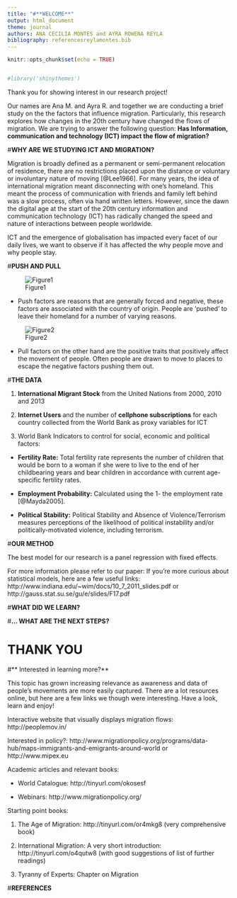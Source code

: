 ```yaml
--- 
title: "#**WELCOME**"
output: html_document 
theme: journal
authors: ANA CECILIA MONTES and AYRA ROWENA REYLA 
bibliography: referencesreylamontes.bib
---
```



```r
knitr::opts_chunk$set(echo = TRUE)


#library('shinythemes')

```

Thank you for showing interest in our research project! 

Our names are Ana M. and Ayra R. and together we are conducting a brief study on the the factors that influence migration. Particularly, this research explores how changes in the 20th century have  changed the flows of migration. We are trying to answer the following question: **Has Information, communication and technology (ICT) impact the flow of migration?**

#**WHY ARE WE STUDYING ICT AND MIGRATION?**

Migration is broadly defined as a permanent or semi-permanent relocation of residence, there are no restrictions placed upon the distance or voluntary or involuntary nature of moving [@Lee1966]. For many years, the idea of international migration meant disconnecting with one's homeland. This meant the process of communication with friends and family left behind was a slow process, often via hand written letters. However, since the dawn the digital age at the start of the 20th century information and communication technology (ICT) has radically changed the speed and nature of interactions between people worldwide. 

ICT and the emergence of globalisation has impacted every facet of our daily lives, we want to observe if it has affected the why people move and why people stay. 


#**PUSH AND PULL**

![Figure1](http://i63.tinypic.com/2u7ul1k.jpg) 

- Push factors are reasons that are generally forced and negative, these factors are associated with the country of origin. People are 'pushed' to leave their homeland for a number of varying reasons.  

![Figure2](http://i67.tinypic.com/5vmwrm.jpg) 

- Pull factors on the other hand are the positive traits that positively affect the movement of people. Often people are drawn to move to places to escape the negative factors pushing them out.



#**THE DATA**

1. **International Migrant Stock** from the United Nations from 2000, 2010 and 2013

2. **Internet Users** and the number of **cellphone subscriptions** for each country collected from the World Bank as proxy variables for ICT 

3. World Bank Indicators to control for social, economic and political factors:

- **Fertility Rate:** Total fertility rate represents the number of children that would be born to a woman if she were to live to the end of her childbearing years and bear children in accordance with current age-specific fertility rates.

- **Employment Probability:** Calculated using the 1- the employment rate [@Mayda2005].

- **Political Stability:** Political Stability and Absence of Violence/Terrorism measures perceptions of the likelihood of political instability and/or politically-motivated violence, including terrorism.

#**OUR METHOD**

The best model for our research is a panel regression with fixed effects.

For more information please refer to our paper: 
If you're more curious about statistical models, here are a few useful links: http://www.indiana.edu/~wim/docs/10_7_2011_slides.pdf or http://gauss.stat.su.se/gu/e/slides/F17.pdf

#**WHAT DID WE LEARN?**





#**... WHAT ARE THE NEXT STEPS?** 






# **THANK YOU**


#** Interested in learning more?**

This topic has grown increasing relevance as awareness and data of people's movements are more easily captured. There are a lot resources online, but here are a few links we though were interesting. Have a look, learn and enjoy!

Interactive website that visually displays migration flows: http://peoplemov.in/

Interested in policy?: http://www.migrationpolicy.org/programs/data-hub/maps-immigrants-and-emigrants-around-world or http://www.mipex.eu

Academic articles and relevant books: 

- World Catalogue: http://tinyurl.com/okosesf

- Webinars: http://www.migrationpolicy.org/

Starting point books: 

1. The Age of Migration: http://tinyurl.com/or4mkg8 (very comprehensive book)

2. International Migration: A very short introduction: http://tinyurl.com/o4qutw8 (with good suggestions of list of further readings)

3. Tyranny of Experts: Chapter on Migration




#**REFERENCES**